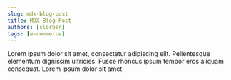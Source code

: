 ```yaml
---
slug: mdx-blog-post
title: MDX Blog Post
authors: [slorber]
tags: [e-commerce]
---
```



Lorem ipsum dolor sit amet, consectetur adipiscing elit. Pellentesque elementum dignissim ultricies. Fusce rhoncus ipsum tempor eros aliquam consequat. Lorem ipsum dolor sit amet
